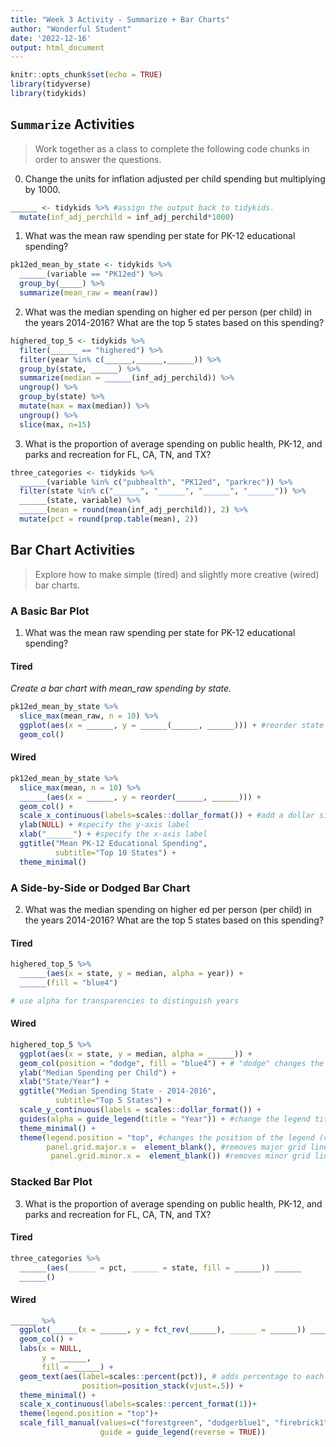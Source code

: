 ```yaml
---
title: "Week 3 Activity - Summarize + Bar Charts"
author: "Wonderful Student"
date: '2022-12-16'
output: html_document
---
```


```r
knitr::opts_chunk$set(echo = TRUE)
library(tidyverse)
library(tidykids)
```

## `Summarize` Activities

> Work together as a class to complete the following code chunks in order to answer the questions.

0. Change the units for inflation adjusted per child spending but multiplying by 1000.

```r
______ <- tidykids %>% #assign the output back to tidykids.
  mutate(inf_adj_perchild = inf_adj_perchild*1000)
```

1. What was the mean raw spending per state for PK-12 educational spending?

```r
pk12ed_mean_by_state <- tidykids %>%
  ______(variable == "PK12ed") %>%
  group_by(_____) %>%
  summarize(mean_raw = mean(raw))
```

2. What was the median spending on higher ed per person (per child) in the years 2014-2016? What are the top 5 states based on this spending?

```r
highered_top_5 <- tidykids %>%
  filter(______ == "highered") %>%
  filter(year %in% c(______,______,______)) %>%
  group_by(state, ______) %>%
  summarize(median = ______(inf_adj_perchild)) %>%
  ungroup() %>%
  group_by(state) %>%
  mutate(max = max(median)) %>%
  ungroup() %>%
  slice(max, n=15)
```

3. What is the proportion of average spending on public health, PK-12, and parks and recreation for FL, CA, TN, and TX?

```r
three_categories <- tidykids %>%
  ______(variable %in% c("pubhealth", "PK12ed", "parkrec")) %>%
  filter(state %in% c("______", "______", "______", "______")) %>%
  ______(state, variable) %>%
  ______(mean = round(mean(inf_adj_perchild)), 2) %>%
  mutate(pct = round(prop.table(mean), 2))
```


## Bar Chart Activities

> Explore how to make simple (tired) and slightly more creative (wired) bar charts.

### A Basic Bar Plot 

1. What was the mean raw spending per state for PK-12 educational spending?

#### Tired
*Create a bar chart with mean_raw spending by state.* 

```r
pk12ed_mean_by_state %>%
  slice_max(mean_raw, n = 10) %>%
  ggplot(aes(x = ______, y = ______(______, ______))) + #reorder state values by mean_raw
  geom_col()
```

#### Wired

```r
pk12ed_mean_by_state %>%
  slice_max(mean, n = 10) %>%
  ______(aes(x = ______, y = reorder(______, ______))) +
  geom_col() +
  scale_x_continuous(labels=scales::dollar_format()) + #add a dollar sign to the x-axis labels
  ylab(NULL) + #specify the y-axis label
  xlab("______") + #specify the x-axis label
  ggtitle("Mean PK-12 Educational Spending",
          subtitle="Top 10 States") +
  theme_minimal()
```

### A Side-by-Side or Dodged Bar Chart 

2. What was the median spending on higher ed per person (per child) in the years 2014-2016? What are the top 5 states based on this spending?

#### Tired

```r
highered_top_5 %>%
  ______(aes(x = state, y = median, alpha = year)) + 
  ______(fill = "blue4")

# use alpha for transparencies to distinguish years
```

#### Wired

```r
highered_top_5 %>%
  ggplot(aes(x = state, y = median, alpha = ______)) +
  geom_col(position = "dodge", fill = "blue4") + # "dodge" changes the stack to be side-by-side rather than on top of itself
  ylab("Median Spending per Child") +
  xlab("State/Year") +
  ggtitle("Median Spending State - 2014-2016",
          subtitle="Top 5 States") +
  scale_y_continuous(labels = scales::dollar_format()) + 
  guides(alpha = guide_legend(title = "Year")) + #change the legend title
  theme_minimal() +
  theme(legend.position = "top", #changes the position of the legend (can be top, bottom, left, right)
        panel.grid.major.x =  element_blank(), #removes major grid lines 
         panel.grid.minor.x =  element_blank()) #removes minor grid lines 
```

### Stacked Bar Plot

3. What is the proportion of average spending on public health, PK-12, and parks and recreation for FL, CA, TN, and TX?

#### Tired


```r
three_categories %>%
  ______(aes(______ = pct, ______ = state, fill = ______)) ______ 
  ______()


```

#### Wired

```r
______ %>%
  ggplot(______(x = ______, y = fct_rev(______), ______ = ______)) ______ # fct_rev reverses the states. It can be used on text (characters and factors)
  geom_col() +
  labs(x = NULL,
       y = ______,
       fill = ______) +
  geom_text(aes(label=scales::percent(pct)), # adds percentage to each categorey 
                position=position_stack(vjust=.5)) +
  theme_minimal() +
  scale_x_continuous(labels=scales::percent_format(1))+
  theme(legend.position = "top")+
  scale_fill_manual(values=c("forestgreen", "dodgerblue1", "firebrick1"),
                    guide = guide_legend(reverse = TRUE))
```
